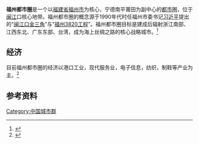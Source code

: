 '''福州都市圈'''是一个以[[福建省|福建省]][[福州市|福州市]]为核心，宁德南平莆田为副中心的[[都市圈|都市圈]]，位于[[闽江|闽江]]口核心地带。福州都市圈的概念源于1990年代时任福州市委书记[[习近平|习近平]]提出的“[[闽江口金三角|闽江口金三角]]”与“[[福州3820工程|福州3820工程]]”。福州都市圈目标是建成后辐射浙江南部、江西东北、广东东部、台湾，成为海上丝绸之路的核心战略城市。<ref>{{cite news |title=福建福州、莆田、宁德同城化发展 构建福州大都市区 |url=http://www.mofcom.gov.cn/aarticle/resume/n/201203/20120308029587.html |agency=福建新闻网}}</ref>

== 经济 ==
目前福州都市圈的经济以港口工业，现代服务业，电子信息，纺织，制鞋等产业为主。<ref>{{cite news |title=福州新区获国务院批准 大福州将有“第二核心” |url=http://fz.fjsen.com/2015-09/10/content_16610081_all.htm |agency=东南网}}</ref>

== 参考资料 ==

[[Category:中国城市群|Category:中国城市群]]
